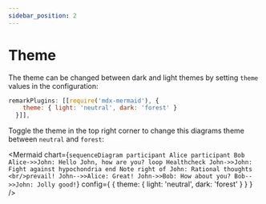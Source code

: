 ```yaml
---
sidebar_position: 2
---
```


# Theme

The theme can be changed between dark and light themes by setting `theme` values in the configuration:

```js title=docusaurus.config.js
remarkPlugins: [[require('mdx-mermaid'), {
    theme: { light: 'neutral', dark: 'forest' }
  }]],
```

Toggle the theme in the top right corner to change this diagrams theme between `neutral` and `forest`:

<Mermaid chart={`sequenceDiagram
    participant Alice
    participant Bob
    Alice->>John: Hello John, how are you?
    loop Healthcheck
        John->>John: Fight against hypochondria
    end
    Note right of John: Rational thoughts <br/>prevail!
    John-->>Alice: Great!
    John->>Bob: How about you?
    Bob-->>John: Jolly good!`} config={ { theme: { light: 'neutral', dark: 'forest' } } } />
